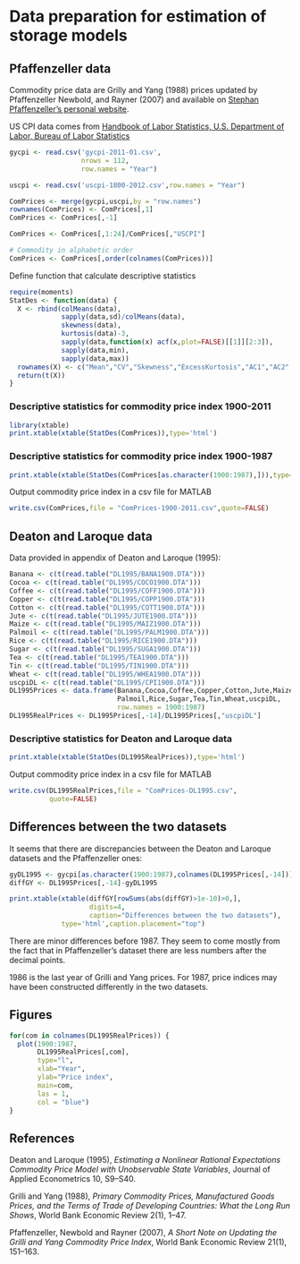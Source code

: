 Data preparation for estimation of storage models
========================================================

Pfaffenzeller data
------------------

Commodity price data are Grilly and Yang (1988) prices updated by Pfaffenzeller Newbold, and Rayner (2007) and available on [Stephan Pfaffenzeller's personal website](http://www.stephan-pfaffenzeller.com/cpi.html).

US CPI data comes from [Handbook of Labor Statistics, U.S. Department of Labor, Bureau of Labor Statistics](http://www.minneapolisfed.org/community_education/teacher/calc/hist1800.cfm)

```r
gycpi <- read.csv('gycpi-2011-01.csv',
                  nrows = 112,
                  row.names = "Year")

uscpi <- read.csv('uscpi-1800-2012.csv',row.names = "Year")

ComPrices <- merge(gycpi,uscpi,by = "row.names")
rownames(ComPrices) <- ComPrices[,1]
ComPrices <- ComPrices[,-1]

ComPrices <- ComPrices[,1:24]/ComPrices[,"USCPI"]

# Commodity in alphabetic order
ComPrices <- ComPrices[,order(colnames(ComPrices))]
```

Define function that calculate descriptive statistics

```r
require(moments)
StatDes <- function(data) {
  X <- rbind(colMeans(data),
             sapply(data,sd)/colMeans(data),
             skewness(data),
             kurtosis(data)-3,
             sapply(data,function(x) acf(x,plot=FALSE)[[1]][2:3]),
             sapply(data,min),
             sapply(data,max))
  rownames(X) <- c("Mean","CV","Skewness","ExcessKurtosis","AC1","AC2","Min","Max")
  return(t(X))
}
```

### Descriptive statistics for commodity price index 1900-2011

```r
library(xtable)
print.xtable(xtable(StatDes(ComPrices)),type='html')
```

### Descriptive statistics for commodity price index 1900-1987
```r
print.xtable(xtable(StatDes(ComPrices[as.character(1900:1987),])),type='html')
```


Output commodity price index in a csv file for MATLAB

```r
write.csv(ComPrices,file = "ComPrices-1900-2011.csv",quote=FALSE)
```

Deaton and Laroque data
-----------------------

Data provided in appendix of Deaton and Laroque (1995):

```r
Banana <- c(t(read.table("DL1995/BANA1900.DTA")))
Cocoa <- c(t(read.table("DL1995/COCO1900.DTA")))
Coffee <- c(t(read.table("DL1995/COFF1900.DTA")))
Copper <- c(t(read.table("DL1995/COPP1900.DTA")))
Cotton <- c(t(read.table("DL1995/COTT1900.DTA")))
Jute <- c(t(read.table("DL1995/JUTE1900.DTA")))
Maize <- c(t(read.table("DL1995/MAIZ1900.DTA")))
Palmoil <- c(t(read.table("DL1995/PALM1900.DTA")))
Rice <- c(t(read.table("DL1995/RICE1900.DTA")))
Sugar <- c(t(read.table("DL1995/SUGA1900.DTA")))
Tea <- c(t(read.table("DL1995/TEA1900.DTA")))
Tin <- c(t(read.table("DL1995/TIN1900.DTA")))
Wheat <- c(t(read.table("DL1995/WHEA1900.DTA")))
uscpiDL <- c(t(read.table("DL1995/CPI1900.DTA")))
DL1995Prices <- data.frame(Banana,Cocoa,Coffee,Copper,Cotton,Jute,Maize,
                           Palmoil,Rice,Sugar,Tea,Tin,Wheat,uscpiDL,
                           row.names = 1900:1987)
DL1995RealPrices <- DL1995Prices[,-14]/DL1995Prices[,"uscpiDL"]
```

### Descriptive statistics for Deaton and Laroque data

```r
print.xtable(xtable(StatDes(DL1995RealPrices)),type='html')
```

Output commodity price index in a csv file for MATLAB

```r
write.csv(DL1995RealPrices,file = "ComPrices-DL1995.csv",
          quote=FALSE)
```

Differences between the two datasets
------------------------------------

It seems that there are discrepancies between the Deaton and Laroque datasets and the Pfaffenzeller ones:

```r
gyDL1995 <- gycpi[as.character(1900:1987),colnames(DL1995Prices[,-14])]
diffGY <- DL1995Prices[,-14]-gyDL1995
```


```r
print.xtable(xtable(diffGY[rowSums(abs(diffGY)>1e-10)>0,],
                    digits=4,
                    caption="Differences between the two datasets"),
             type='html',caption.placement="top")
```

There are minor differences before 1987. They seem to come mostly from the fact that in Pfaffenzeller's dataset there are less numbers after the decimal points.

1986 is the last year of Grilli and Yang prices. For 1987, price indices may have been constructed differently in the two datasets.

Figures
-------

```r
for(com in colnames(DL1995RealPrices)) {
  plot(1900:1987,
       DL1995RealPrices[,com],
       type="l",
       xlab="Year",
       ylab="Price index",
       main=com,
       las = 1,
       col = "blue")
}
```


References
----------

Deaton and Laroque (1995), *Estimating a Nonlinear Rational Expectations Commodity Price Model with Unobservable State Variables*, Journal of Applied Econometrics 10, S9--S40.

Grilli and Yang (1988), *Primary Commodity Prices, Manufactured Goods Prices, and the Terms of Trade of Developing Countries: What the Long Run Shows*, World Bank Economic Review 2(1), 1--47.

Pfaffenzeller, Newbold and Rayner (2007), *A Short Note on Updating the Grilli and Yang Commodity Price Index*, World Bank Economic Review 21(1), 151--163.
